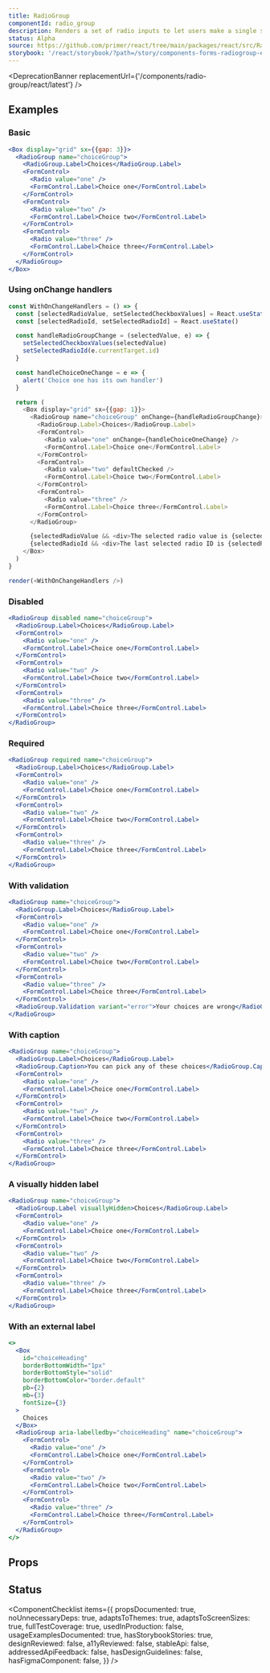 ```yaml
---
title: RadioGroup
componentId: radio_group
description: Renders a set of radio inputs to let users make a single selection from a short list of options
status: Alpha
source: https://github.com/primer/react/tree/main/packages/react/src/RadioGroup/RadioGroup.tsx
storybook: '/react/storybook/?path=/story/components-forms-radiogroup-examples'
---
```




<DeprecationBanner replacementUrl={'/components/radio-group/react/latest'} />

## Examples

### Basic

```jsx live
<Box display="grid" sx={{gap: 3}}>
  <RadioGroup name="choiceGroup">
    <RadioGroup.Label>Choices</RadioGroup.Label>
    <FormControl>
      <Radio value="one" />
      <FormControl.Label>Choice one</FormControl.Label>
    </FormControl>
    <FormControl>
      <Radio value="two" />
      <FormControl.Label>Choice two</FormControl.Label>
    </FormControl>
    <FormControl>
      <Radio value="three" />
      <FormControl.Label>Choice three</FormControl.Label>
    </FormControl>
  </RadioGroup>
</Box>
```

### Using onChange handlers

```javascript live noinline
const WithOnChangeHandlers = () => {
  const [selectedRadioValue, setSelectedCheckboxValues] = React.useState('two')
  const [selectedRadioId, setSelectedRadioId] = React.useState()

  const handleRadioGroupChange = (selectedValue, e) => {
    setSelectedCheckboxValues(selectedValue)
    setSelectedRadioId(e.currentTarget.id)
  }

  const handleChoiceOneChange = e => {
    alert('Choice one has its own handler')
  }

  return (
    <Box display="grid" sx={{gap: 1}}>
      <RadioGroup name="choiceGroup" onChange={handleRadioGroupChange}>
        <RadioGroup.Label>Choices</RadioGroup.Label>
        <FormControl>
          <Radio value="one" onChange={handleChoiceOneChange} />
          <FormControl.Label>Choice one</FormControl.Label>
        </FormControl>
        <FormControl>
          <Radio value="two" defaultChecked />
          <FormControl.Label>Choice two</FormControl.Label>
        </FormControl>
        <FormControl>
          <Radio value="three" />
          <FormControl.Label>Choice three</FormControl.Label>
        </FormControl>
      </RadioGroup>

      {selectedRadioValue && <div>The selected radio value is {selectedRadioValue}</div>}
      {selectedRadioId && <div>The last selected radio ID is {selectedRadioId}</div>}
    </Box>
  )
}

render(<WithOnChangeHandlers />)
```

### Disabled

```jsx live
<RadioGroup disabled name="choiceGroup">
  <RadioGroup.Label>Choices</RadioGroup.Label>
  <FormControl>
    <Radio value="one" />
    <FormControl.Label>Choice one</FormControl.Label>
  </FormControl>
  <FormControl>
    <Radio value="two" />
    <FormControl.Label>Choice two</FormControl.Label>
  </FormControl>
  <FormControl>
    <Radio value="three" />
    <FormControl.Label>Choice three</FormControl.Label>
  </FormControl>
</RadioGroup>
```

### Required

```jsx live
<RadioGroup required name="choiceGroup">
  <RadioGroup.Label>Choices</RadioGroup.Label>
  <FormControl>
    <Radio value="one" />
    <FormControl.Label>Choice one</FormControl.Label>
  </FormControl>
  <FormControl>
    <Radio value="two" />
    <FormControl.Label>Choice two</FormControl.Label>
  </FormControl>
  <FormControl>
    <Radio value="three" />
    <FormControl.Label>Choice three</FormControl.Label>
  </FormControl>
</RadioGroup>
```

### With validation

```jsx live
<RadioGroup name="choiceGroup">
  <RadioGroup.Label>Choices</RadioGroup.Label>
  <FormControl>
    <Radio value="one" />
    <FormControl.Label>Choice one</FormControl.Label>
  </FormControl>
  <FormControl>
    <Radio value="two" />
    <FormControl.Label>Choice two</FormControl.Label>
  </FormControl>
  <FormControl>
    <Radio value="three" />
    <FormControl.Label>Choice three</FormControl.Label>
  </FormControl>
  <RadioGroup.Validation variant="error">Your choices are wrong</RadioGroup.Validation>
</RadioGroup>
```

### With caption

```jsx live
<RadioGroup name="choiceGroup">
  <RadioGroup.Label>Choices</RadioGroup.Label>
  <RadioGroup.Caption>You can pick any of these choices</RadioGroup.Caption>
  <FormControl>
    <Radio value="one" />
    <FormControl.Label>Choice one</FormControl.Label>
  </FormControl>
  <FormControl>
    <Radio value="two" />
    <FormControl.Label>Choice two</FormControl.Label>
  </FormControl>
  <FormControl>
    <Radio value="three" />
    <FormControl.Label>Choice three</FormControl.Label>
  </FormControl>
</RadioGroup>
```

### A visually hidden label

```jsx live
<RadioGroup name="choiceGroup">
  <RadioGroup.Label visuallyHidden>Choices</RadioGroup.Label>
  <FormControl>
    <Radio value="one" />
    <FormControl.Label>Choice one</FormControl.Label>
  </FormControl>
  <FormControl>
    <Radio value="two" />
    <FormControl.Label>Choice two</FormControl.Label>
  </FormControl>
  <FormControl>
    <Radio value="three" />
    <FormControl.Label>Choice three</FormControl.Label>
  </FormControl>
</RadioGroup>
```

### With an external label

```jsx live
<>
  <Box
    id="choiceHeading"
    borderBottomWidth="1px"
    borderBottomStyle="solid"
    borderBottomColor="border.default"
    pb={2}
    mb={3}
    fontSize={3}
  >
    Choices
  </Box>
  <RadioGroup aria-labelledby="choiceHeading" name="choiceGroup">
    <FormControl>
      <Radio value="one" />
      <FormControl.Label>Choice one</FormControl.Label>
    </FormControl>
    <FormControl>
      <Radio value="two" />
      <FormControl.Label>Choice two</FormControl.Label>
    </FormControl>
    <FormControl>
      <Radio value="three" />
      <FormControl.Label>Choice three</FormControl.Label>
    </FormControl>
  </RadioGroup>
</>
```

## Props

<ComponentProps data={data} />

## Status

<ComponentChecklist
  items={{
    propsDocumented: true,
    noUnnecessaryDeps: true,
    adaptsToThemes: true,
    adaptsToScreenSizes: true,
    fullTestCoverage: true,
    usedInProduction: false,
    usageExamplesDocumented: true,
    hasStorybookStories: true,
    designReviewed: false,
    a11yReviewed: false,
    stableApi: false,
    addressedApiFeedback: false,
    hasDesignGuidelines: false,
    hasFigmaComponent: false,
  }}
/>
